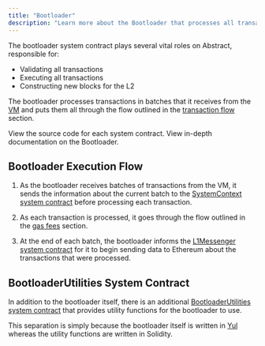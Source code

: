 ```yaml
---
title: "Bootloader"
description: "Learn more about the Bootloader that processes all transactions on Abstract."
---
```


The bootloader system contract plays several vital roles on Abstract, responsible for:

- Validating all transactions
- Executing all transactions
- Constructing new blocks for the L2

The bootloader processes transactions in batches that it
receives from the [VM](https://docs.zksync.io/build/developer-reference/era-vm) and puts
them all through the flow outlined in the
[transaction flow](/how-abstract-works/native-account-abstraction/transaction-flow) section.

<CardGroup cols={2}>
  <Card
    title="View the source code for the bootloader"
    icon="github"
    href="https://github.com/matter-labs/era-contracts/blob/main/system-contracts/bootloader/bootloader.yul"
  >
    View the source code for each system contract.
  </Card>
  <Card
    title="ZK Stack Docs - Bootloader"
    icon="file-contract"
    href="https://docs.zksync.io/zk-stack/components/zksync-evm/bootloader#bootloader"
  >
    View in-depth documentation on the Bootloader.
  </Card>
</CardGroup>

## Bootloader Execution Flow

1. As the bootloader receives batches of transactions from the VM, it sends the information
   about the current batch to the [SystemContext system contract](/how-abstract-works/system-contracts/systemcontext)
   before processing each transaction.

2. As each transaction is processed, it goes through the flow outlined
   in the [gas fees](/how-abstract-works/evm-differences/gas-fees) section.

3. At the end of each batch, the bootloader informs the [L1Messenger system contract](/how-abstract-works/system-contracts/l1messenger)
   for it to begin sending data to Ethereum about the transactions that were processed.

## BootloaderUtilities System Contract

In addition to the bootloader itself, there is an additional
[BootloaderUtilities system contract](https://github.com/matter-labs/era-contracts/blob/main/system-contracts/contracts/BootloaderUtilities.sol)
that provides utility functions for the bootloader to use.

This separation is simply because the bootloader itself is written in [Yul](https://github.com/matter-labs/era-contracts/blob/main/system-contracts/bootloader/bootloader.yul)
whereas the utility functions are written in Solidity.
